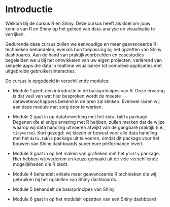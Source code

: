 # Introductie

Welkom bij de cursus R en Shiny. Deze cursus heeft als doel om jouw kennis van R en Shiny op het gebied van data-analyse en visualisatie te verrijken.

Gedurende deze cursus zullen we eenvoudige en meer geavanceerde R-technieken behandelen, evenals hun toepassing bij het opzetten van Shiny dashboards. Aan de hand van praktijkvoorbeelden en casestudies begeleiden we u bij het ontwikkelen van uw eigen projecten, variërend van simpele apps die data in realtime visualiseren tot complexe applicaties met uitgebreide gebruikersinteracties.

De cursus is opgedeeld in verschillende modules:

-   Module 1 geeft een introductie in de basisprincipes van R. Onze ervaring is dat veel van wat hier besproken wordt de meeste datawetenschappers bekend in de oren zal klinken. Evenwel raden wij aan deze module met zorg door te werken.

-   Module 2 gaat in op databewerking met het `data.table` package. Degenen die al enige ervaring met R hebben, zullen merken dat de wijze waarop wij data handling uitvoeren afwijkt van de gangbare praktijk (i.e., `tidyverse`). Kort gezegd: wij kiezen er bewust voor alle data handling met het `data.table` package uit te voeren, omdat dit package voor het bouwen van Shiny dashboards superieure performance levert.

-   Module 3 gaat in op het maken van grafieken met het `plotly` package. Hier hebben wij wederom en keuze gemaakt uit de vele verschillende mogelijkheden die R biedt.

-   Module 4 behandelt enkele meer geavanceerde R technieken die wij gebruiken bij het opstellen van Shiny dashboards.

-   Module 5 behandelt de basisprincipes van Shiny

-   Module 6 gaat in op het modulair opzetten van een Shiny dashboard

